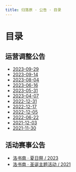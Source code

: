 ```yaml
---
title: 归落原 · 公告 · 目录
---
```


# 目录


## 运营调整公告

- [2023-09-29](operating_adjustment_announcement/2023-09-29)
- [2023-09-14](operating_adjustment_announcement/2023-09-14)
- [2023-08-04](operating_adjustment_announcement/2023-08-04)
- [2023-06-16](operating_adjustment_announcement/2023-06-16)
- [2023-05-31](operating_adjustment_announcement/2023-05-31)
- [2023-04-07](operating_adjustment_announcement/2023-04-07)
- [2022-12-31](operating_adjustment_announcement/2022-12-31)
- [2022-12-17](operating_adjustment_announcement/2022-12-17)
- [2022-12-05](operating_adjustment_announcement/2022-12-05)
- [2022-06-22](operating_adjustment_announcement/2022-06-22)
- [2021-12-03](operating_adjustment_announcement/2021-12-03)
- [2021-11-30](operating_adjustment_announcement/2021-11-30)

## 活动赛事公告

- [洛书南 · 夏日祭 / 2023](activities_notice/2023-08-12)
- [洛书南 · 圣诞主题活动 / 2021](activities_notice/2021-12-14)